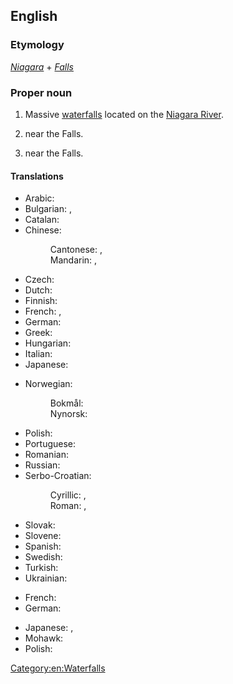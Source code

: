 ==English==
{{wikipedia}}

===Etymology===
''[[Niagara]]'' + ''[[falls|Falls]]''

===Proper noun===
{{en-proper noun|head=[[Niagara]] [[falls|Falls]]}}

# Massive [[waterfall]]s located on the [[Niagara River]].
# {{place|en|city|s/New York}} near the Falls.
# {{place|en|city|p/Ontario}} near the Falls.

====Translations====
{{trans-top|waterfalls}}
* Arabic: {{t|ar|شلالات نياجارا|m-p|tr=šalālāt nīāǧārā}}
* Bulgarian: {{t|bg|Ниагарски водопад|m}}, {{t|bg|Ниагара|f}}
* Catalan: {{t|ca|cascades del Niàgara|f-p}}
* Chinese:
*: Cantonese: {{t|yue|尼亞加拉瀑布}}, {{t|yue|尼亚加拉瀑布|tr=nei4 aa3 gaa1 laai1 buk6 bou3}}
*: Mandarin: {{t+|cmn|尼亞加拉瀑布}}, {{t+|cmn|尼亚加拉瀑布|tr=Níyàjiālā Pùbù}}
* Czech: {{t|cs|Niagarské vodopády|m-p}}
* Dutch: {{t|nl|Niagarawatervallen|p}}
* Finnish: {{t|fi|[[Niagaran]] [[putoukset]]|p}}
* French: {{t|fr|chutes du Niagara|f-p}}, {{t|fr|chutes Niagara|f-p}}
* German: {{t+|de|Niagarafälle|m-p}}
* Greek: {{t|el|Καταρράκτες του Νιαγάρα|f-p}}
* Hungarian: {{t|hu|Niagara-vízesés|p}}
* Italian: {{t|it|cascate del Niagara|f-p}}
* Japanese: {{t|ja|ナイアガラの滝|tr=naiagaranotaki}}
{{trans-mid}}
* Norwegian:
*: Bokmål: {{t|nb|Niagarafallene|m-p}}
*: Nynorsk: {{t|nn|Niagarafalla|m-p}}
* Polish: {{t+|pl|Niagara|f}}
* Portuguese: {{t|pt|Cataratas do Niágara|f-p}}
* Romanian: {{t|ro|Cascada Niagara|f}}
* Russian: {{t|ru|Ниага́рский водопа́д|m}}
* Serbo-Croatian: 
*: Cyrillic: {{t|sh|Нијагарини водопади|m-p}}, {{t|sh|Слапови Ниагаре|m-p}}
*: Roman: {{t|sh|Nijagarini vodopadi|m-p}}, {{t|sh|Slapovi Niagare|m-p}}
* Slovak: {{t|sk|Niagarské vodopády|m-p}}
* Slovene: {{t|sl|Niagarski slapovi|m-p}}
* Spanish: {{t|es|cataratas del Niágara|f-p}}
* Swedish: {{t|sv|Niagarafallen|c-p}}
* Turkish: {{t|tr|Niagara Şelaleleri|p}}
* Ukrainian: {{t|uk|Ніага́рський водоспа́д|m}}
{{trans-bottom}}
{{trans-top|a city}}
* French: {{t|fr|Niagara Falls|f}}
* German: {{t|de|Niagara Falls|n}}
{{trans-mid}}
* Japanese: {{t|ja|ナイアガラ・フォールズ|tr=naiagara fōruzu}}, {{t|ja|ナイアガラフォールズ|tr=naiagarafōruzu}}
* Mohawk: {{t|moh|Tkaniá:taren’s}}
* Polish: {{t+|pl|Niagara Falls|n}}
{{trans-bottom}}

[[Category:en:Waterfalls]]